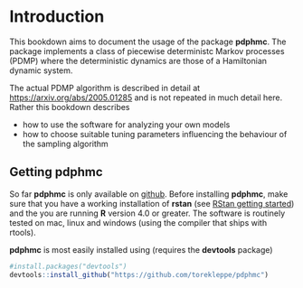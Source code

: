 


# Introduction

This bookdown aims to document the usage of the package **pdphmc**. The package
implements a class of piecewise deterministc Markov processes (PDMP) where the
deterministic dynamics are those of a Hamiltonian dynamic system. 

The actual PDMP
algorithm is described in detail at [https://arxiv.org/abs/2005.01285](https://arxiv.org/abs/2005.01285) and is
not repeated in much detail here. Rather this bookdown describes 

- how to use the software for analyzing your own models 
- how to choose suitable tuning parameters influencing the behaviour of the sampling algorithm


## Getting **pdphmc**

So far **pdphmc** is only available on [github](https://github.com/torekleppe/pdphmc).
Before installing **pdphmc**, make sure that you have a working installation
of **rstan** (see [RStan getting started](https://github.com/stan-dev/rstan/wiki/RStan-Getting-Started))
and the you are running **R** version 4.0 or greater. The software is routinely tested on mac, linux and windows (using the compiler that ships with rtools).

**pdphmc** is most easily installed
using (requires the **devtools** package)
```r
#install.packages("devtools")
devtools::install_github("https://github.com/torekleppe/pdphmc")
```




